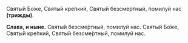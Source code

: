 Святы́й Бо́же, Святы́й кре́пкий, Святы́й безсме́ртный, помилуй нас **(трижды)**.

**Слава, и ныне.** Святы́й безсме́ртный, помилуй нас. Святы́й Бо́же, Святы́й кре́пкий, Святы́й безсме́ртный, помилуй нас.
